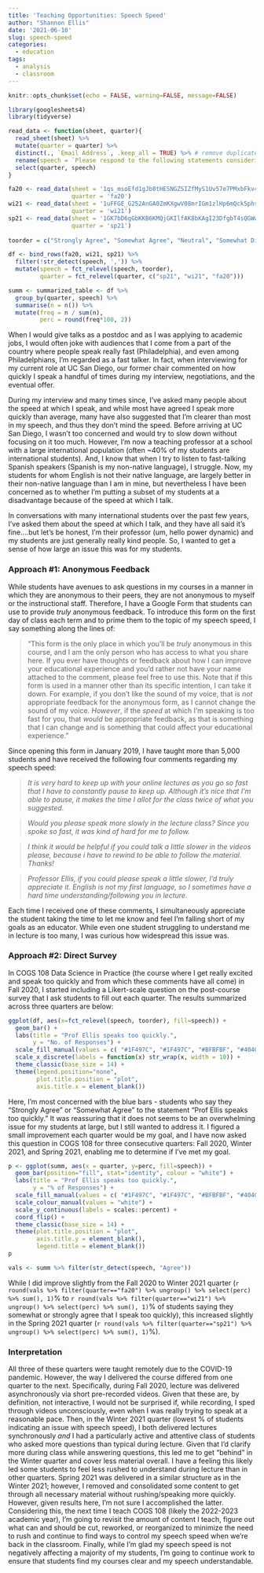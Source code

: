 ```yaml
---
title: 'Teaching Opportunities: Speech Speed'
author: "Shannon Ellis"
date: '2021-06-10'
slug: speech-speed
categories:
  - education
tags:
  - analysis
  - classroom
---
```


```r
knitr::opts_chunk$set(echo = FALSE, warning=FALSE, message=FALSE)

library(googlesheets4)
library(tidyverse)
```



```r
read_data <- function(sheet, quarter){
  read_sheet(sheet) %>% 
  mutate(quarter = quarter) %>% 
  distinct(., `Email Address`, .keep_all = TRUE) %>% # remove duplicate responses
  rename(speech = `Please respond to the following statements considering your *experience in COGS 108* specifically: [Prof Ellis speaks too quickly.]`) %>% 
  select(quarter, speech)
}

fa20 <- read_data(sheet = '1qs_msoEfd1gJb8tHESNGZSIZfMyS1Uv57e7PMxbFkv4', 
                  quarter = 'fa20') 
wi21 <- read_data(sheet = '1uFFGE_G252AnGA0ZmKXgwV08mrIGm1zlHp6mQck5phs', 
                  quarter = 'wi21') 
sp21 <- read_data(sheet = '1GK7bD6gGbKKB6KMQjGKIlfAK8bKAgI23DfgbT4sQGWw', 
                  quarter = 'sp21') 
                  
toorder = c("Strongly Agree", "Somewhat Agree", "Neutral", "Somewhat Disagree", "Strongly Disagree")

df <- bind_rows(fa20, wi21, sp21) %>% 
  filter(!str_detect(speech, ',')) %>% 
  mutate(speech = fct_relevel(speech, toorder),
         quarter = fct_relevel(quarter, c("sp21", "wi21", "fa20")))

summ <- summarized_table <- df %>% 
  group_by(quarter, speech) %>%
  summarise(n = n()) %>%
  mutate(freq = n / sum(n),
         perc = round(freq*100, 2))

```

When I would give talks as a postdoc and as I was applying to academic jobs, I would often joke with audiences that I come from a part of the country where people speak really fast (Philadelphia), and even among Philadelphians, I'm regarded as a fast talker. In fact, when interviewing for my current role at UC San Diego, our former chair commented on how quickly I speak a handful of times during my interview, negotiations, and the eventual offer.

During my interview and many times since, I've asked many people about the speed at which I speak, and while most have agreed I speak more quickly than average, many have also suggested that I'm clearer than most in my speech, and thus they don't mind the speed. Before arriving at UC San Diego, I wasn't too concerned and would try to slow down without focusing on it too much. However, I'm now a teaching professor at a school with a large international population (often ~40% of my students are international students). And, I know that when I try to listen to fast-talking Spanish speakers (Spanish is my non-native language), I struggle. Now, my students for whom English is not their native language, are largely better in their non-native language than I am in mine, but nevertheless I have been concerned as to whether I'm putting a subset of my students at a disadvantage because of the speed at which I talk. 

In conversations with many international students over the past few years, I've asked them about the speed at which I talk, and they have all said it's fine....but let's be honest, I'm their professor (um, hello power dynamic) and my students are just generally really kind people. So, I wanted to get a sense of how large an issue this was for my students.

### Approach #1: Anonymous Feedback

While students have avenues to ask questions in my courses in a manner in which they are anonymous to their peers, they are not anonymous to myself or the instructional staff. Therefore, I have a Google Form that students can use to provide *truly* anonymous feedback. To introduce this form on the first day of class each term and to prime them to the topic of my speech speed, I say something along the lines of: 

> "This form is the only place in which you'll be *truly* anonymous in this course, and I am the only person who has access to what you share here. If you ever have thoughts or feedback about how I can improve your educational experience and you'd rather not have your name attached to the comment, please feel free to use this. Note that if this form is used in a manner other than its specific intention, I can take it down. For example, if you don't like the sound of my voice, that is *not* appropriate feedback for the anonymous form, as I cannot change the sound of my voice. *However*, if the *speed* at which I'm speaking is too fast for you, that *would* be appropriate feedback, as that is something that I can change and is something that could affect your educational experience."

Since opening this form in January 2019, I have taught more than 5,000 students and have received the following four comments regarding my speech speed: 

> *It is very hard to keep up with your online lectures as you go so fast that I have to constantly pause to keep up. Although it's nice that I'm able to pause, it makes the time I allot for the class twice of what you suggested.*

> *Would you please speak more slowly in the lecture class? Since you spoke so fast, it was kind of hard for me to follow.*

> *I think it would be helpful if you could talk a little slower in the videos please, because i have to rewind to be able to follow the material. Thanks!*

> *Professor Ellis, if you could please speak a little slower, I'd truly appreciate it. English is not my first language, so I sometimes have a hard time understanding/following you in lecture.*

Each time I received one of these comments, I simultaneously appreciate the student taking the time to let me know and feel I'm falling short of my goals as an educator. While even one student struggling to understand me in lecture is too many, I was curious how widespread this issue was. 

### Approach #2: Direct Survey

In COGS 108 Data Science in Practice (the course where I get really excited and speak too quickly and from which these comments have all come) in Fall 2020, I started including a Likert-scale question on the post-course survey that I ask students to fill out each quarter. The results summarized across three quarters are below: 


```r
ggplot(df, aes(x=fct_relevel(speech, toorder), fill=speech)) +
  geom_bar() +
  labs(title = "Prof Ellis speaks too quickly.",
       y = "No. of Responses") +
  scale_fill_manual(values = c( "#1F497C", "#1F497C", "#BFBFBF", "#404040", "#404040")) +
  scale_x_discrete(labels = function(x) str_wrap(x, width = 10)) +
  theme_classic(base_size = 14) +
  theme(legend.position="none", 
        plot.title.position = "plot",
        axis.title.x = element_blank())
```

Here, I'm most concerned with the blue bars - students who say they "Strongly Agree" or "Somewhat Agree" to the statement "Prof Ellis speaks too quickly." It was reassuring that it does not seems to be an overwhelming issue for my students at large, but I still wanted to address it. I figured a small improvement each quarter would be my goal, and I have now asked this question in COGS 108 for three consecutive quarters: Fall 2020, Winter 2021, and Spring 2021, enabling me to determine if I've met my goal. 

```r
p <- ggplot(summ, aes(x = quarter, y=perc, fill=speech)) +
  geom_bar(position="fill", stat="identity", colour = "white") +
  labs(title = "Prof Ellis speaks too quickly.",
       y = "% of Responses") +
  scale_fill_manual(values = c( "#1F497C", "#1F497C", "#BFBFBF", "#404040", "#404040")) + 
  scale_colour_manual(values = "white") + 
  scale_y_continuous(labels = scales::percent) + 
  coord_flip() + 
  theme_classic(base_size = 14) + 
  theme(plot.title.position = "plot",
        axis.title.y = element_blank(),
        legend.title = element_blank())
p

vals <- summ %>% filter(str_detect(speech, "Agree"))
```


While I did improve slightly from the Fall 2020 to Winter 2021 quarter (`r round(vals %>% filter(quarter=="fa20") %>% ungroup() %>% select(perc) %>% sum(), 1)`% to `r round(vals %>% filter(quarter=="wi21") %>% ungroup() %>% select(perc) %>% sum(), 1)`% of students saying they somewhat or strongly agree that I speak too quickly), this increased slightly in the Spring 2021 quarter (`r round(vals %>% filter(quarter=="sp21") %>% ungroup() %>% select(perc) %>% sum(), 1)`%).


### Interpretation

All three of these quarters were taught remotely due to the COVID-19 pandemic. However, the way I delivered the course differed from one quarter to the next. Specifically, during Fall 2020, lecture was delivered asynchronously via short pre-recorded videos. Given that these are, by definition, not interactive, I would not be surprised if, while recording, I sped through videos unconsciously, even when I was really trying to speak at a reasonable pace. Then, in the Winter 2021 quarter (lowest % of students indicating an issue with speech speed), I both delivered lectures synchronously *and* I had a particularly active and attentive class of students who asked more questions than typical during lecture. Given that I'd clarify more during class while answering questions, this led me to get "behind" in the Winter quarter and cover less material overall.  I have a feeling this likely led some students to feel less rushed to understand during lecture than in other quarters. Spring 2021 was delivered in a similar structure as in the Winter 2021; however, I removed and consolidated some content to get through all necessary material without rushing/speaking more quickly. However, given results here, I'm not sure I accomplished the latter. Considering this, the next time I teach COGS 108 (likely the 2022-2023 academic year), I'm going to revisit the amount of content I teach, figure out what can and should be cut, reworked, or reorganized to minimize the need to rush and continue to find ways to control my speech speed when we're back in the classroom. Finally, while I'm glad my speech speed is not negatively affecting a majority of my students, I'm going to continue work to ensure that students find my courses clear and my speech understandable.

